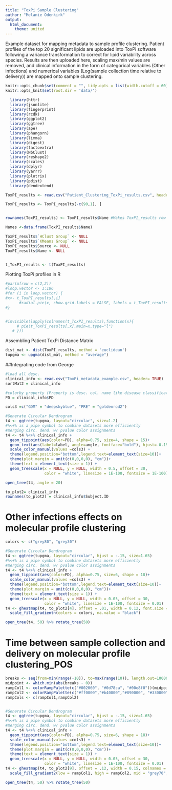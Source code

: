 ---
title: "ToxPi Sample Clustering"
author: "Melanie Odenkirk"
output:
  html_document:
    theme: united 
---

Example dataset for mapping metadata to sample profile clustering. Patient profiles of the top 20 significant lipids are uploaded into ToxPi software following a variance transformation to correct for lipid variability across species. Results are then uploaded here, scaling max/min values are removed, and clinical information in the form of categorical variables (Other infections) and numerical variables (Log(sample collection time relative to delivery)) are mapped onto sample clustering. 


```{r setup, include=FALSE}
knitr::opts_chunk$set(comment = "", tidy.opts = list(width.cutoff = 60), tidy = TRUE, echo = FALSE, include = FALSE, warning = FALSE)
knitr::opts_knit$set(root.dir = 'data/')

  library(httr)
  library(jsonlite)
  library(fingerprint)
  library(rcdk)
  library(ggplot2)
  library(ggtree)
  library(ape)
  library(phangorn)
  library(limma)
  library(digest)
  library(factoextra)
  library(NbClust)
  library(reshape2)
  library(scales)
  library(dplyr)
  library(yarrr)
  library(plotrix)
  library(pdist)
  library(dendextend)
```


```{r, transform data}
ToxPI_results <- read.csv("Patient_Clustering_ToxPi_results.csv", header = TRUE, check.names = FALSE)

ToxPI_results <- ToxPI_results[-c(90,1), ] 


rownames(ToxPI_results) <- ToxPI_results$Name #Makes ToxPI_results row names the patient names

Names <-data.frame(ToxPI_results$Name)

ToxPI_results$`HClust Group` <- NULL
ToxPI_results$`KMeans Group` <- NULL
ToxPI_results$Source <- NULL
ToxPI_results$Name <- NULL


t_ToxPI_results <- t(ToxPI_results)

```

Plotting ToxPi profiles in R
```{r, recreate individual patient ToxPIs}

#par(mfrow = c(2,2))
#loop.vector <- 1:186
#for (i in loop.vector) {
#x<- t_ToxPI_results[,i]
      #radial.pie(x, show.grid.labels = FALSE, labels = t_ToxPI_results[,i], )
#}


#invisible(lapply(colnames(t_ToxPI_results),function(x){
     # pie(t_ToxPI_results[,x],main=x,type="l")
   # }))

```

Assembling Patient ToxPi Distance Matrix
```{r, circular dendrogram}
dist_mat <- dist(ToxPI_results, method = 'euclidean')
tupgma <- upgma(dist_mat, method = "average")

```


##Integrating code from George
```{r, echo=FALSE}
#load all desc.
clinical_info <- read.csv("ToxPi_metadata_example.csv", header= TRUE)
sortMat2 = clinical_info

#colorby property (Property is desc. col. name like disease classification)
PD = clinical_info$PD

cols3 =c("GDM" = "deepskyblue", "PRE" = "goldenrod2")

```

```{r, echo=FALSE, fig.height=12, fig.width=12, message=FALSE, warning=FALSE, include = TRUE}
#Generate Circular Dendrogram
t4 <- ggtree(tupgma, layout="circular", size=1.2)
#%<+% is a pipe symbol to combine datasets more efficiently
#merging circ. dend. w/ pvalue color assignments
t4 <- t4 %<+% clinical_info +
  geom_tippoint(aes(color=PD), alpha=0.75, size=4, shape = 15)+
  geom_text(aes(label=label, angle=angle, fontface="bold"), hjust=-0.15, size=3)+
  scale_color_manual(values =cols3) +
  theme(legend.position="bottom",legend.text=element_text(size=10))+
  theme(plot.margin = unit(c(0,0,0,0), "cm"))+
  theme(text = element_text(size = 1)) +
  geom_treescale(x = NULL, y = NULL, width = 0.5, offset = 30,
                 color = "white", linesize = 1E-100, fontsize = 1E-100)

open_tree(t4, angle = 20)

```


```{r}
to_plot2= clinical_info
rownames(to_plot2) = clinical_info$Subject.ID
```


# Other infections effects on molecular profile clustering

```{r, fig.height=12, fig.width=12, message=FALSE, warning=FALSE, include = TRUE}

colors <- c("grey80", "grey30")

#Generate Circular Dendrogram
t4 <- ggtree(tupgma, layout="circular", hjust = -.15, size=1.65)
#%<+% is a pipe symbol to combine datasets more efficiently
#merging circ. dend. w/ pvalue color assignments
t4 <- t4 %<+% clinical_info +
  geom_tippoint(aes(color=PD), alpha=0.75, size=6, shape = 18)+
  scale_color_manual(values =cols3) +
  theme(legend.position="bottom",legend.text=element_text(size=10))+
  theme(plot.margin = unit(c(0,0,0,0), "cm"))+
  theme(text = element_text(size = 1)) +
  geom_treescale(x = NULL, y = NULL, width = 0.05, offset = 30,
                 color = "white", linesize = 1E-100, fontsize = 0.01)
t4 <- gheatmap(t4, to_plot2[4], offset = .01, width = 0.12, font.size = 4, colnames = T, colnames_angle = 50)  +
  scale_fill_gradientn(colors = colors, na.value = "black")

open_tree(t4, 50) %>% rotate_tree(50)
```



# Time between sample collection and delivery on molecular profile clustering_POS

```{r, fig.height=12, fig.width=12, message=FALSE, warning=FALSE, include = TRUE}
breaks <- seq(from=min(range(-10)), to=max(range(10)), length.out=100000)
midpoint <- which.min(abs(breaks - 0))
rampCol1 <- colorRampPalette(c("#002060", "#0d78ca", "#00e8f0"))(midpoint)
rampCol2 <- colorRampPalette(c("#ff0000","#b40000","#890000", "#330000"))(100000-(midpoint))
rampCols <- c(rampCol1,rampCol2)


#Generate Circular Dendrogram
t4 <- ggtree(tupgma, layout="circular", hjust = -.15, size=1.65)
#%<+% is a pipe symbol to combine datasets more efficiently
#merging circ. dend. w/ pvalue color assignments
t4 <- t4 %<+% clinical_info +
  geom_tippoint(aes(color=PD), alpha=0.75, size=6, shape = 18)+
  scale_color_manual(values =cols3) +
  theme(legend.position="bottom",legend.text=element_text(size=10))+
  theme(plot.margin = unit(c(0,0,0,0), "cm"))+
  theme(text = element_text(size = 1)) +
  geom_treescale(x = NULL, y = NULL, width = 0.05, offset = 30,
                 color = "white", linesize = 1E-100, fontsize = 0.01)
t4 <- gheatmap(t4, to_plot2[9], offset = .12, width = 0.15, colnames = FALSE)  +
  scale_fill_gradient2(low = rampCol1, high = rampCol2, mid = "grey70", midpoint = 0)

open_tree(t4, 50) %>% rotate_tree(50)
```





